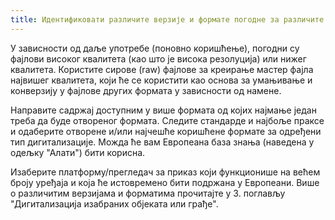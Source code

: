 ```yaml
---
title: Идентификовати различите верзије и формате погодне за различите примене
---
```

У зависности од даље употребе (поновно коришћење), погодни су фајлови високог квалитета (као што је висока резолуција) или нижег квалитета. Користите сирове (raw) фајлове за креирање мастер фајла највишег квалитета, који ће се користити као основа за умањивање и конверзију у фајлове других формата у зависности од намене.

Направите садржај доступним у више формата од којих најмање један треба да буде отвореног формата. Следите стандарде и најбоље праксе и одаберите отворене и/или најчешће коришћене формате за одређени тип дигитализације. Можда ће вам Европеана база знања (наведена у одељку "Алати") бити корисна.

Изаберите платформу/прегледач за приказ који функционише на већем броју уређаја и која ће истовремено бити подржана у Европеани. Више о различитим верзијама и форматима прочитајте у 3. поглављу "Дигитализација изабраних објеката или грађе".
